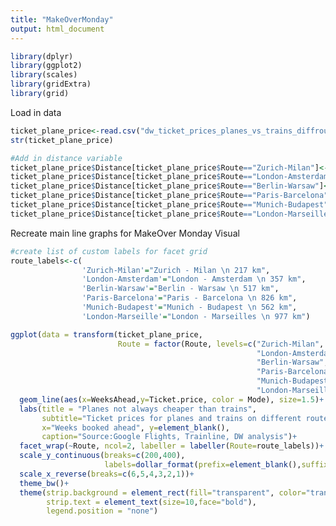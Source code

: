 ---
title: "MakeOverMonday"
output: html_document
---

```{r setup, include=FALSE}
library(dplyr)
library(ggplot2)
library(scales)
library(gridExtra)
library(grid)
```

Load in data
```{r}
ticket_plane_price<-read.csv("dw_ticket_prices_planes_vs_trains_diffroutes.csv")
str(ticket_plane_price)

#Add in distance variable
ticket_plane_price$Distance[ticket_plane_price$Route=="Zurich-Milan"]<-217
ticket_plane_price$Distance[ticket_plane_price$Route=="London-Amsterdam"]<-357
ticket_plane_price$Distance[ticket_plane_price$Route=="Berlin-Warsaw"]<-517
ticket_plane_price$Distance[ticket_plane_price$Route=="Paris-Barcelona"]<-826
ticket_plane_price$Distance[ticket_plane_price$Route=="Munich-Budapest"]<-562
ticket_plane_price$Distance[ticket_plane_price$Route=="London-Marseille"]<-977
```

Recreate main line graphs for MakeOver Monday Visual
```{r}
#create list of custom labels for facet grid
route_labels<-c(
                'Zurich-Milan'="Zurich - Milan \n 217 km",
                'London-Amsterdam'="London - Amsterdam \n 357 km",
                'Berlin-Warsaw'="Berlin - Warsaw \n 517 km",
                'Paris-Barcelona'="Paris - Barcelona \n 826 km",
                'Munich-Budapest'="Munich - Budapest \n 562 km",
                'London-Marseille'="London - Marseilles \n 977 km")

ggplot(data = transform(ticket_plane_price,
                        Route = factor(Route, levels=c("Zurich-Milan",
                                                       "London-Amsterdam",
                                                       "Berlin-Warsaw",
                                                       "Paris-Barcelona",
                                                       "Munich-Budapest",
                                                       "London-Marseille"))))+
  geom_line(aes(x=WeeksAhead,y=Ticket.price, color = Mode), size=1.5)+
  labs(title = "Planes not always cheaper than trains",
       subtitle="Ticket prices for planes and trains on different routes",
       x="Weeks booked ahead", y=element_blank(),
       caption="Source:Google Flights, Trainline, DW analysis")+
  facet_wrap(~Route, ncol=2, labeller = labeller(Route=route_labels))+
  scale_y_continuous(breaks=c(200,400),
                     labels=dollar_format(prefix=element_blank(),suffix="€"))+
  scale_x_reverse(breaks=c(6,5,4,3,2,1))+
  theme_bw()+
  theme(strip.background = element_rect(fill="transparent", color="transparent"),
        strip.text = element_text(size=10,face="bold"),
        legend.position = "none")
```



